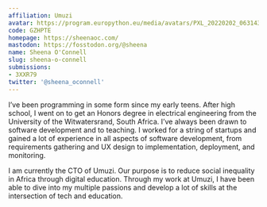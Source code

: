 ```yaml
---
affiliation: Umuzi
avatar: https://program.europython.eu/media/avatars/PXL_20220202_063143310_vOk18MH.jpg
code: GZHPTE
homepage: https://sheenaoc.com/
mastodon: https://fosstodon.org/@sheena
name: Sheena O'Connell
slug: sheena-o-connell
submissions:
- 3XXR79
twitter: '@sheena_oconnell'
---
```


I’ve been programming in some form since my early teens. After high school, I went on to get an Honors degree in electrical engineering from the University of the Witwatersrand, South Africa. I’ve always been drawn to software development and to teaching. I worked for a string of startups and gained a lot of experience in all aspects of software development, from requirements gathering and UX design to implementation, deployment, and monitoring.

I am currently the CTO of Umuzi. Our purpose is to reduce social inequality in Africa through digital education. Through my work at Umuzi, I have been able to dive into my multiple passions and develop a lot of skills at the intersection of tech and education.
